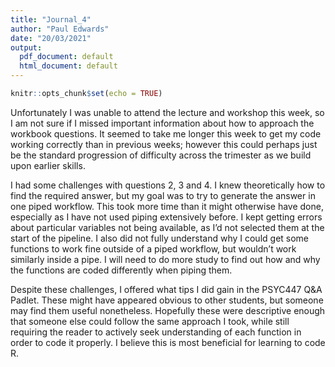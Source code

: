 ```yaml
---
title: "Journal_4"
author: "Paul Edwards"
date: "20/03/2021"
output:
  pdf_document: default
  html_document: default
---
```


```r
knitr::opts_chunk$set(echo = TRUE)
```

Unfortunately I was unable to attend the lecture and workshop this week, so I am not sure if I missed important information about how to approach the workbook questions. It seemed to take me longer this week to get my code working correctly than in previous weeks; however this could perhaps just be the standard progression of difficulty across the trimester as we build upon earlier skills.

I had some challenges with questions 2, 3 and 4. I knew theoretically how to find the required answer, but my goal was to try to generate the answer in one piped workflow. This took more time than it might otherwise have done, especially as I have not used piping extensively before. I kept getting errors about particular variables not being available, as I'd not selected them at the start of the pipeline. I also did not fully understand why I could get some functions to work fine outside of a piped workflow, but wouldn't work similarly inside a pipe. I will need to do more study to find out how and why the functions are coded differently when piping them.

Despite these challenges, I offered what tips I did gain in the PSYC447 Q&A Padlet. These might have appeared obvious to other students, but someone may find them useful nonetheless. Hopefully these were descriptive enough that someone else could follow the same approach I took, while still requiring the reader to actively seek understanding of each function in order to code it properly. I believe this is most beneficial for learning to code R.